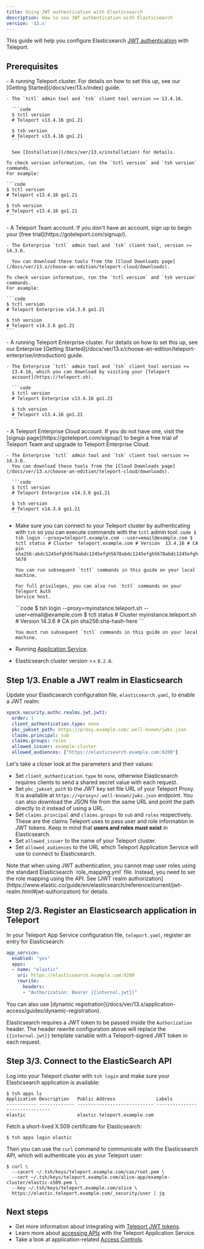 ```yaml
---
title: Using JWT authentication with Elasticsearch
description: How to use JWT authentication with Elasticsearch
version: '13.x'
---
```


This guide will help you configure Elasticsearch [JWT authentication](https://www.elastic.co/guide/en/elasticsearch/reference/current/jwt-realm.html)
with Teleport.

## Prerequisites

<Tabs>
  <Tab title="Teleport Community Edition">
    - A running Teleport cluster. For details on how to set this up, see our
      [Getting Started](/docs/ver/13.x/index) guide.

    - The `tctl` admin tool and `tsh` client tool version >= 13.4.16.

      ```code
      $ tctl version
      # Teleport v13.4.16 go1.21

      $ tsh version
      # Teleport v13.4.16 go1.21
      ```

      See [Installation](/docs/ver/13.x/installation) for details.

    To check version information, run the `tctl version` and `tsh version` commands.
    For example:

    ```code
    $ tctl version
    # Teleport v13.4.16 go1.21
      
    $ tsh version
    # Teleport v13.4.16 go1.21
    ```
  </Tab>

  <Tab title="Teleport Team">
    - A Teleport Team account. If you don't have an account, sign
      up to begin your [free trial](https://goteleport.com/signup/).

    - The Enterprise `tctl` admin tool and `tsh` client tool, version >= 14.3.6.

      You can download these tools from the [Cloud Downloads page](/docs/ver/13.x/choose-an-edition/teleport-cloud/downloads).

    To check version information, run the `tctl version` and `tsh version` commands.
    For example:

    ```code
    $ tctl version
    # Teleport Enterprise v14.3.6 go1.21
      
    $ tsh version
    # Teleport v14.3.6 go1.21
    ```
  </Tab>

  <Tab title="Teleport Enterprise">
    - A running Teleport Enterprise cluster. For details on how to set this up, see our Enterprise
      [Getting Started](/docs/ver/13.x/choose-an-edition/teleport-enterprise/introduction) guide.

    - The Enterprise `tctl` admin tool and `tsh` client tool version >=
      13.4.16, which you can download by visiting your [Teleport
      account](https://teleport.sh).

      ```code
      $ tctl version
      # Teleport Enterprise v13.4.16 go1.21

      $ tsh version
      # Teleport v13.4.16 go1.21
      ```
  </Tab>

  <Tab title="Teleport Enterprise Cloud">
    - A Teleport Enterprise Cloud account. If you do not have one, visit the [signup
      page](https://goteleport.com/signup/) to begin a free trial of Teleport Team
      and upgrade to Teleport Enterprise Cloud.

    - The Enterprise `tctl` admin tool and `tsh` client tool version >= 14.3.6.
      You can download these tools from the [Cloud Downloads page](/docs/ver/13.x/choose-an-edition/teleport-cloud/downloads).

      ```code
      $ tctl version
      # Teleport Enterprise v14.3.6 go1.21

      $ tsh version
      # Teleport v14.3.6 go1.21
      ```
  </Tab>
</Tabs>

- Make sure you can connect to your Teleport cluster by authenticating with `tsh`
  so you can execute commands with the `tctl` admin tool:
  <Tabs>
    <Tab title="Self-Hosted">
      ```code
      $ tsh login --proxy=teleport.example.com --user=email@example.com
      $ tctl status
      # Cluster  teleport.example.com
      # Version  13.4.16
      # CA pin   sha256:abdc1245efgh5678abdc1245efgh5678abdc1245efgh5678abdc1245efgh5678
      ```

      You can run subsequent `tctl` commands in this guide on your local machine.

      For full privileges, you can also run `tctl` commands on your Teleport Auth
      Service host.
    </Tab>

    <Tab title="Teleport Cloud">
      ```code
      $ tsh login --proxy=myinstance.teleport.sh --user=email@example.com
      $ tctl status
      # Cluster  myinstance.teleport.sh
      # Version  14.3.6
      # CA pin   sha256:sha-hash-here
      ```

      You must run subsequent `tctl` commands in this guide on your local machine.
    </Tab>
  </Tabs>
- Running [Application Service](/docs/ver/13.x/application-access/guides/connecting-apps).
- Elasticsearch cluster version >= `8.2.0`.

## Step 1/3. Enable a JWT realm in Elasticsearch

Update your Elasticsearch configuration file, `elasticsearch.yaml`, to enable a
JWT realm:

```yaml
xpack.security.authc.realms.jwt.jwt1:
  order: 1
  client_authentication.type: none
  pkc_jwkset_path: https://proxy.example.com/.well-known/jwks.json
  claims.principal: sub
  claims.groups: roles
  allowed_issuer: example-cluster
  allowed_audiences: ["https://elasticsearch.example.com:9200"]
```

Let's take a closer look at the parameters and their values:

- Set `client_authentication.type` to `none`, otherwise Elasticsearch requires
  clients to send a shared secret value with each request.
- Set `pkc_jwkset_path` to the JWT key set file URL of your Teleport Proxy. It
  is available at `https://<proxy>/.well-known/jwks.json` endpoint. You can
  also download the JSON file from the same URL and point the path directly to
  it instead of using a URL.
- Set `claims.principal` and `claims.groups` to `sub` and `roles` respectively.
  These are the claims Teleport uses to pass user and role information in JWT
  tokens. Keep in mind that **users and roles must exist** in Elasticsearch.
- Set `allowed_issuer` to the name of your Teleport cluster.
- Set `allowed_audiences` to the URL which Teleport Application Service will
  use to connect to Elasticsearch.

<Note>
  Note that when using JWT authentication, you cannot map user roles using the
  standard Elasticsearch `role_mapping.yml` file. Instead, you need to set the
  role mapping using the API. See [JWT realm authorization](https://www.elastic.co/guide/en/elasticsearch/reference/current/jwt-realm.html#jwt-authorization)
  for details.
</Note>

## Step 2/3. Register an Elasticsearch application in Teleport

In your Teleport App Service configuration file, `teleport.yaml`, register an
entry for Elasticsearch:

```yaml
app_service:
  enabled: "yes"
  apps:
  - name: "elastic"
    uri: https://elasticsearch.example.com:9200
    rewrite:
      headers:
      - "Authorization: Bearer {{internal.jwt}}"
```

<Tip>
  You can also use [dynamic registration](/docs/ver/13.x/application-access/guides/dynamic-registration).
</Tip>

Elasticsearch requires a JWT token to be passed inside the `Authorization`
header. The header rewrite configuration above will replace the `{{internal.jwt}}`
template variable with a Teleport-signed JWT token in each request.

## Step 3/3. Connect to the ElasticSearch API

Log into your Teleport cluster with `tsh login` and make sure your Elasticsearch
application is available:

```code
$ tsh apps ls
Application Description   Public Address               Labels
----------- ------------- ---------------------------- -------------------------------
elastic                   elastic.teleport.example.com
```

Fetch a short-lived X.509 certificate for Elasticsearch:

```code
$ tsh apps login elastic
```

Then you can use the `curl` command to communicate with the Elasticsearch API,
which will authenticate you as your Teleport user:

```code
$ curl \
  --cacert ~/.tsh/keys/teleport.example.com/cas/root.pem \
  --cert ~/.tsh/keys/teleport.example.com/alice-app/example-cluster/elastic-x509.pem \
  --key ~/.tsh/keys/teleport.example.com/alice \
  https://elastic.teleport.example.com/_security/user | jq
```

## Next steps

- Get more information about integrating with [Teleport JWT tokens](/docs/ver/13.x/application-access/jwt/introduction).
- Learn more about [accessing APIs](/docs/ver/13.x/application-access/guides/api-access) with the Teleport
  Application Service.
- Take a look at application-related [Access Controls](/docs/ver/13.x/application-access/controls).
